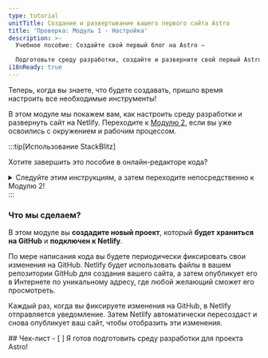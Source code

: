```yaml
---
type: tutorial
unitTitle: Создание и развертывание вашего первого сайта Astro
title: 'Проверка: Модуль 1 - Настройка'
description: >-
  Учебное пособие: Создайте свой первый блог на Astro —

  Подготовьте среду разработки, создайте и разверните свой первый Astro сайт
i18nReady: true
---
```



Теперь, когда вы знаете, что будете создавать, пришло время настроить все необходимые инструменты! 

В этом модуле мы покажем вам, как настроить среду разработки и развернуть сайт на Netlify. Переходите к [Модулю 2](/ru/tutorial/2-pages/), если вы уже освоились с окружением и рабочим процессом.

:::tip[Использование StackBlitz]

Хотите завершить это пособие в онлайн-редакторе кода?

<details>
<summary>Следуйте этим инструкциям, а затем переходите непосредственно к Модулю 2!</summary>

**Настройте StackBlitz**
1. Перейдите на [astro.new](https://astro.new) и нажмите кнопку, чтобы открыть шаблон "Empty Project" в StackBlitz.

2. Нажмите «Sign in» в правом верхнем углу, чтобы войти, используя учетные данные GitHub.

3. В верхнем левом углу окна редактора StackBlitz нажмите "fork" (скопировать) шаблона (сохранить в свою учетную запись).

4. Подождите, пока проект загрузится, и вы увидите живой предварительный просмотр стартера "Empty Project".

**Внесите изменения**

В панели файлов вы должны увидеть `src/pages/index.astro`. Нажмите, чтобы открыть его, и следуйте [Напишите свою первую строку в Astro](/ru/tutorial/1-setup/3/), чтобы внести изменение в этот файл.

**Создайте репозиторий на GitHub**

1. Нажмите кнопку <kbd>Connect Repository</kbd> в верхней части списка файлов, введите новое имя для своего репозитория и нажмите <kbd>Create repo & push</kbd>.

2. Когда у вас будут изменения для отправки обратно на GitHub, в верхнем левом углу вашего рабочего пространства появится кнопка "Commit". Нажав на неё, вы сможете ввести сообщение о коммите и обновить свой репозиторий.

**Разверните ваш сайт**

Если вы хотите развернуть сайт на Netlify, переходите к [Разместите свой сайт в Интернете](/ru/tutorial/1-setup/5/).
В противном случае перейдите к [Модулю 2](/ru/tutorial/2-pages/), чтобы начать создавать с Astro!

</details>
:::

### Что мы сделаем?

В этом модуле вы **создадите новый проект**, который **будет храниться на GitHub** и **подключен к Netlify**. 

По мере написания кода вы будете периодически фиксировать свои изменения на GitHub. Netlify будет использовать файлы в вашем репозитории GitHub для создания вашего сайта, а затем опубликует его в Интернете по уникальному адресу, где любой желающий сможет его просмотреть.

Каждый раз, когда вы фиксируете изменения на GitHub, в Netlify отправляется уведомление. Затем Netlify автоматически пересоздаст и снова опубликует ваш сайт, чтобы отобразить эти изменения.



<Box icon="check-list">
## Чек-лист

<Checklist>
- [ ] Я готов подготовить среду разработки для проекта Astro!
</Checklist>
</Box>